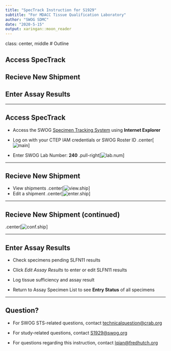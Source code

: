 ```yaml
---
title: "SpecTrack Instruction for S1929"
subtitle: "For MDACC Tissue Qualification Laboratory"
author: "SWOG SDMC"
date: "2020-5-15"
output: xaringan::moon_reader
---
```


class: center, middle 
# Outline

## Access SpecTrack
## Recieve New Shipment
## Enter Assay Results

---

## Access SpecTrack
- Access the SWOG [Specimen Tracking System](https://crawb.crab.org/SpecTrack/Logon.aspx) using **Internet Explorer**

- Log on with your CTEP IAM credentials or SWOG Roster ID
.center[![main](images/01 STS Main.png)]
- Enter SWOG Lab Number: **240**
.pull-right[![lab.num](images/02 Enter SWOG Lab Number Cropped.png)]

---

## Recieve New Shipment
- View shipments
.center[![view.ship](images/03 View unreceived shipments.png)]
- Edit a shipment
.center[![enter.ship](images/04 See Not Received Samples.png)]

---

## Recieve New Shipment (continued)

.center[![conf.ship](images/confirm shipment.gif)]

---

## Enter Assay Results

- Check specimens pending SLFN11 results

- Click _Edit Assay Results_ to enter or edit SLFN11 results

- Log tissue sufficiency and assay result

- Return to Assay Specimen List to see **Entry Status** of all specimens

---

## Question?

- For SWOG STS-related questions, contact <technicalquestion@crab.org>

- For study-related questions, contact <S1929@swog.org>

- For questions regarding this instruction, contact <lqian@fredhutch.org>
